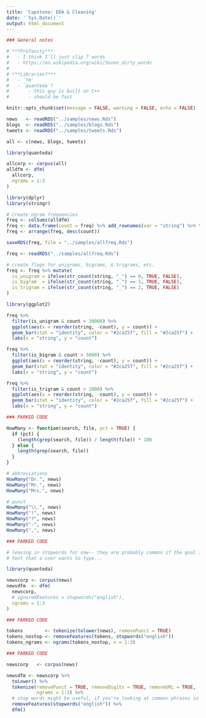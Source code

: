```yaml
---
title: 'Capstone: EDA & Cleaning'
date: '`Sys.Date()`'
output: html_document
---
```


```r
### General notes

# ***Profanity***
#   - I think I'll just clip 7 words
#   - https://en.wikipedia.org/wiki/Seven_dirty_words
#   
# ***Libraries?***
#   - `tm`
#   - `quanteda`?
#       - this guy is built on C++
#       - should be fast
```

```r
knitr::opts_chunk$set(message = FALSE, warning = FALSE, echo = FALSE)
```

```r
news   <- readRDS("../samples/news.Rds")
blogs  <- readRDS("../samples/blogs.Rds")
tweets <- readRDS("../samples/tweets.Rds")

all <- c(news, blogs, tweets)
```

```r
library(quanteda)

allcorp <- corpus(all)
alldfm <- dfm(
  allcorp,
  ngrams = 1:3
)
```

```r
library(dplyr)
library(stringr)

# create ngram frequencies
freq <- colSums(alldfm)
freq <- data.frame(count = freq) %>% add_rownames(var = "string") %>% tbl_df()
freq <- arrange(freq, desc(count))
```

```r
saveRDS(freq, file = "../samples/allfreq.Rds")
```

```r
freq <- readRDS("../samples/allfreq.Rds")
```

```r
# create flags for unigrams, bigrams, & trigrams, etc.
freq <- freq %>% mutate(
  is_unigram = ifelse(str_count(string, "_") == 0, TRUE, FALSE),
  is_bigram  = ifelse(str_count(string, "_") == 1, TRUE, FALSE),
  is_trigram = ifelse(str_count(string, "_") == 2, TRUE, FALSE)
)
```

```r
library(ggplot2)

freq %>% 
  filter(is_unigram & count > 30000) %>% 
  ggplot(aes(x = reorder(string, -count), y = count)) + 
  geom_bar(stat = "identity", color = "#2ca25f", fill = "#2ca25f") +
  labs(x = "string", y = "count")

freq %>% 
  filter(is_bigram & count > 5000) %>% 
  ggplot(aes(x = reorder(string, -count), y = count)) + 
  geom_bar(stat = "identity", color = "#2ca25f", fill = "#2ca25f") +
  labs(x = "string", y = "count")

freq %>% 
  filter(is_trigram & count > 1000) %>% 
  ggplot(aes(x = reorder(string, -count), y = count)) + 
  geom_bar(stat = "identity", color = "#2ca25f", fill = "#2ca25f") +
  labs(x = "string", y = "count")
```

```r
### PARKED CODE

HowMany <- function(search, file, pct = TRUE) {
  if (pct) { 
    (length(grep(search, file)) / length(file)) * 100
  } else {
    length(grep(search, file))
  }
}

# abbreviations
HowMany("Dr.", news)
HowMany("Mr.", news)
HowMany("Mrs.", news)

# punct
HowMany("\\.", news)
HowMany("!", news)
HowMany("?", news)
HowMany("-", news)
HowMany(",", news)
```

```r
### PARKED CODE

# leaving in stopwords for now-- they are probably common if the goal is to predict
# text that a user wants to type...

library(quanteda)

newscorp <- corpus(news)
newsdfm  <- dfm(
  newscorp,
  # ignoredFeatures = stopwords("english"),
  ngrams = 1:3
)
```

```r
### PARKED CODE

tokens        <- tokenize(tolower(news), removePunct = TRUE)
tokens_nostop <- removeFeatures(tokens, stopwords("english"))
tokens_ngrams <- ngrams(tokens_nostop, n = 1:3)
```

```r
### PARKED CODE

newscorp   <- corpus(news)

newsdfm <- newscorp %>% 
  toLower() %>% 
  tokenize(removePunct = TRUE, removeDigits = TRUE, removeURL = TRUE,
           ngrams = 1:3) %>% 
  # stop words might be useful, if you're looking at common phrases in english?
  removeFeatures(stopwords("english")) %>% 
  dfm()
```